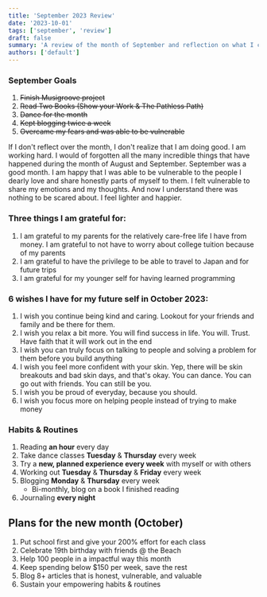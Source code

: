 ```yaml
---
title: 'September 2023 Review'
date: '2023-10-01'
tags: ['september', 'review']
draft: false
summary: 'A review of the month of September and reflection on what I can improve on. Also plans for October'
authors: ['default']
---
```


### September Goals

1. ~~Finish Musigroove project~~
2. ~~Read Two Books (Show your Work & The Pathless Path)~~
3. ~~Dance for the month~~
4. ~~Kept blogging twice a week~~
5. ~~Overcame my fears and was able to be vulnerable~~

If I don't reflect over the month, I don't realize that I am doing good. I am working hard. I would of forgotten all the many incredible things that have happened during the month of August and September. September was a good month. I am happy that I was able to be vulnerable to the people I dearly love and share honestly parts of myself to them. I felt vulnerable to share my emotions and my thoughts. And now I understand there was nothing to be scared about. I feel lighter and happier.

### Three things I am grateful for:

1. I am grateful to my parents for the relatively care-free life I have from money. I am grateful to not have to worry about college tuition because of my parents
2. I am grateful to have the privilege to be able to travel to Japan and for future trips
3. I am grateful for my younger self for having learned programming

### 6 wishes I have for my future self in October 2023:

1. I wish you continue being kind and caring. Lookout for your friends and family and be there for them.
2. I wish you relax a bit more. You will find success in life. You will. Trust. Have faith that it will work out in the end
3. I wish you can truly focus on talking to people and solving a problem for them before you build anything
4. I wish you feel more confident with your skin. Yep, there will be skin breakouts and bad skin days, and that's okay. You can dance. You can go out with friends. You can still be you.
5. I wish you be proud of everyday, because you should.
6. I wish you focus more on helping people instead of trying to make money

### Habits & Routines

1. Reading **an hour** every day
2. Take dance classes **Tuesday** & **Thursday** every week
3. Try a **new, planned experience every week** with myself or with others
4. Working out **Tuesday** & **Thursday** & **Friday** every week
5. Blogging **Monday** & **Thursday** every week
   - Bi-monthly, blog on a book I finished reading
6. Journaling **every night**

## Plans for the new month (October)

1. Put school first and give your 200% effort for each class
2. Celebrate 19th birthday with friends @ the Beach
3. Help 100 people in a impactful way this month
4. Keep spending below $150 per week, save the rest
5. Blog 8+ articles that is honest, vulnerable, and valuable
6. Sustain your empowering habits & routines
